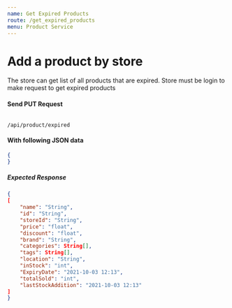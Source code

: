 ```yaml
---
name: Get Expired Products
route: /get_expired_products
menu: Product Service
---
```


# Add a product by store
The store can get list of all products that are expired. Store must be login to make request to get expired products

#### Send PUT Request 
<Code>
/api/product/expired
</Code>

#### With following JSON data
```json
{
}
```

##### Expected Response
```json
{
[
    "name": "String",
    "id": "String",
    "storeId": "String",
    "price": "float",
    "discount": "float",
    "brand": "String",
    "categories": String[],
    "tags": String[],
    "location": "String",
    "inStock": "int",
    "ExpiryDate": "2021-10-03 12:13",
    "totalSold": "int",
    "lastStockAddition": "2021-10-03 12:13"
]
}
```
